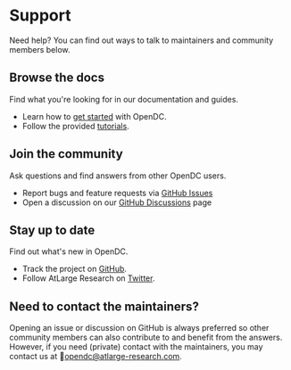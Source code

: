 # Support

Need help? You can find out ways to talk to maintainers and community members below.

<div className="container">
    <div className="row">
        <div className="col col--4">
            <h2>Browse the docs</h2>
            <p>Find what you're looking for in our documentation and guides.</p>
            <ul>
                <li>Learn how to <a href="/docs/category/getting-started">get started</a> with OpenDC.</li>
                <li>Follow the provided <a href="/docs/category/tutorials">tutorials</a>.</li>
            </ul>
        </div>
        <div className="col col--4">
            <h2>Join the community</h2>
            <p>Ask questions and find answers from other OpenDC users.</p>
            <ul>
                <li>Report bugs and feature requests via <a href="https://github.com/atlarge-research/opendc/issues">GitHub Issues</a></li>
                <li>Open a discussion on our <a href="https://github.com/atlarge-research/opendc/discussions">GitHub Discussions</a> page</li>
            </ul>
        </div>
        <div className="col col--4">
            <h2>Stay up to date</h2>
            <p>Find out what's new in OpenDC.</p>
            <ul>
                <li>Track the project on <a href="https://github.com/atlarge-research/opendc">GitHub</a>.</li>
                <li>Follow AtLarge Research on <a href="https://twitter.com/LargeResearch">Twitter</a>.</li>
            </ul>
        </div>
    </div>
</div>

## Need to contact the maintainers?

Opening an issue or discussion on GitHub is always preferred so other community members can also contribute to and
benefit from the answers. However, if you need (private) contact with the maintainers, you may contact us
at 📧[opendc@atlarge-research.com](mailto:opendc@atlarge-research.com).
